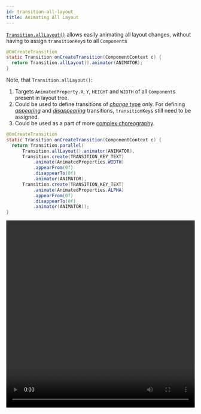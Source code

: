 ```yaml
---
id: transition-all-layout
title: Animating All Layout
---
```


[`Transition.allLayout()`](/javadoc/com/facebook/litho/Transition.html#allLayout--) allows easily animating all layout changes, without having to assign `transitionKey`s to all `Component`s

```java
@OnCreateTransition
static Transition onCreateTransition(ComponentContext c) {
  return Transition.allLayout().animator(ANIMATOR);
}
```

Note, that `Transition.allLayout()`:

1. Targets `AnimatedProperty.X`, `Y`, `HEIGHT` and `WIDTH` of all `Component`s present in layout tree.
2. Could be used to define transitions of [*change* type](transition-types#change-transitions) only. For defining [*appearing*](transition-types#appear-transitions) and [*disappearing*](transition-types#disappear-transitions) transitions, `transitionKey`s still need to be assigned.
3. Could be used as a part of more [complex choreography](transition-choreography).


```java
@OnCreateTransition
static Transition onCreateTransition(ComponentContext c) {
  return Transition.parallel(
      Transition.allLayout().animator(ANIMATOR),
      Transition.create(TRANSITION_KEY_TEXT)
          .animate(AnimatedProperties.WIDTH)
          .appearFrom(0f)
          .disappearTo(0f)
          .animator(ANIMATOR),
      Transition.create(TRANSITION_KEY_TEXT)
          .animate(AnimatedProperties.ALPHA)
          .appearFrom(0f)
          .disappearTo(0f)
          .animator(ANIMATOR));
}
```

<video loop="true" autoplay="true" class="video" width="100%" height="500px">
  <source type="video/webm" src={useBaseUrl("/videos/transitions/alllayout.webm")}></source>
  <p>Your browser does not support the video element.</p>
</video>